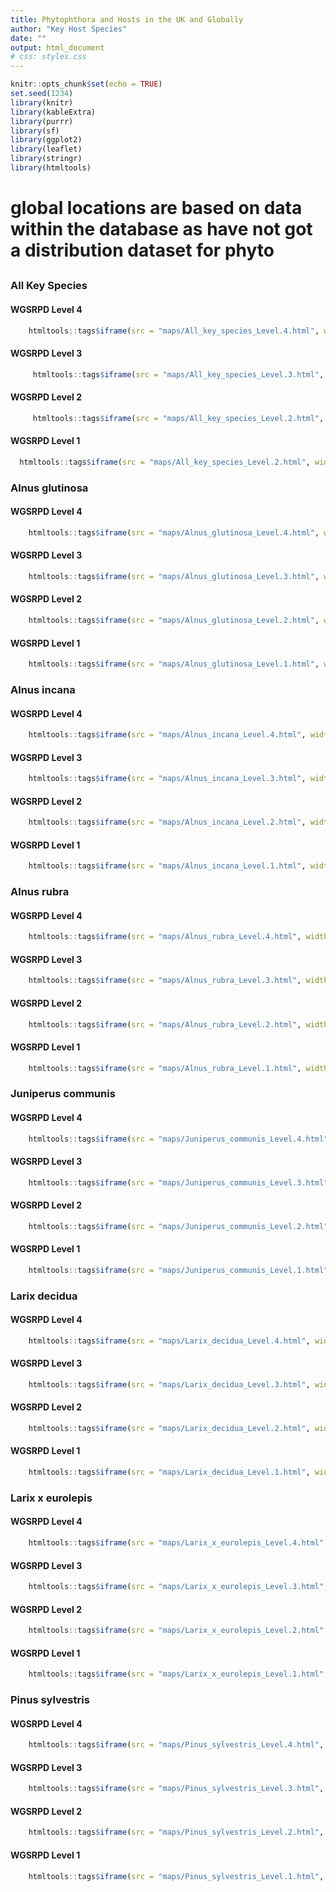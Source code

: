```yaml
---
title: Phytophthora and Hosts in the UK and Globally
author: "Key Host Species"
date: ""
output: html_document
# css: styles.css
---
```

  
```r
knitr::opts_chunk$set(echo = TRUE)
set.seed(1234)
library(knitr)
library(kableExtra)
library(purrr)
library(sf)
library(ggplot2)
library(leaflet)
library(stringr)
library(htmltools)
```



# global locations are based on data within the database as have not got a distribution dataset for phyto


## {.tabset}

### All Key Species{.tabset .col-leftmid}

#### WGSRPD Level 4
```r
    htmltools::tags$iframe(src = "maps/All_key_species_Level.4.html", width = "100%", style="height: 70vh;")
```
#### WGSRPD Level 3
```r
     htmltools::tags$iframe(src = "maps/All_key_species_Level.3.html", width = "100%", style="height: 75vh;")
```
#### WGSRPD Level 2
```r
     htmltools::tags$iframe(src = "maps/All_key_species_Level.2.html", width = "100%", style="height: 80vh;")
```
#### WGSRPD Level 1
```r
  htmltools::tags$iframe(src = "maps/All_key_species_Level.2.html", width = "100%", style="height: 85vh;")
```

### Alnus glutinosa{.tabset .col-leftmid}

#### WGSRPD Level 4
```r
    htmltools::tags$iframe(src = "maps/Alnus_glutinosa_Level.4.html", width = "100%", style="height: 90vh;")
```
#### WGSRPD Level 3
```r
    htmltools::tags$iframe(src = "maps/Alnus_glutinosa_Level.3.html", width = "100%", style="height: 100vh;")
```
#### WGSRPD Level 2
```r
    htmltools::tags$iframe(src = "maps/Alnus_glutinosa_Level.2.html", width = "100%", style="height: 100vh;")
```
#### WGSRPD Level 1
```r
    htmltools::tags$iframe(src = "maps/Alnus_glutinosa_Level.1.html", width = "100%", style="height: 100vh;")
```

### Alnus incana{.tabset .col-leftmid}

#### WGSRPD Level 4
```r
    htmltools::tags$iframe(src = "maps/Alnus_incana_Level.4.html", width = "100%", style="height: 100vh;")
```
#### WGSRPD Level 3
```r
    htmltools::tags$iframe(src = "maps/Alnus_incana_Level.3.html", width = "100%", style="height: 100vh;")
```
#### WGSRPD Level 2
```r
    htmltools::tags$iframe(src = "maps/Alnus_incana_Level.2.html", width = "100%", style="height: 100vh;")
```
#### WGSRPD Level 1
```r
    htmltools::tags$iframe(src = "maps/Alnus_incana_Level.1.html", width = "100%", style="height: 100vh;")
```

### Alnus rubra{.tabset .col-leftmid}

#### WGSRPD Level 4
```r
    htmltools::tags$iframe(src = "maps/Alnus_rubra_Level.4.html", width = "100%", style="height: 100vh;")
```
#### WGSRPD Level 3
```r
    htmltools::tags$iframe(src = "maps/Alnus_rubra_Level.3.html", width = "100%", style="height: 100vh;")
```
#### WGSRPD Level 2
```r
    htmltools::tags$iframe(src = "maps/Alnus_rubra_Level.2.html", width = "100%", style="height: 100vh;")
```
#### WGSRPD Level 1
```r
    htmltools::tags$iframe(src = "maps/Alnus_rubra_Level.1.html", width = "100%", style="height: 100vh;")
```

### Juniperus communis{.tabset .col-leftmid}

#### WGSRPD Level 4
```r
    htmltools::tags$iframe(src = "maps/Juniperus_communis_Level.4.html", width = "100%", style="height: 100vh;")
```
#### WGSRPD Level 3
```r
    htmltools::tags$iframe(src = "maps/Juniperus_communis_Level.3.html", width = "100%", style="height: 100vh;")
```
#### WGSRPD Level 2
```r
    htmltools::tags$iframe(src = "maps/Juniperus_communis_Level.2.html", width = "100%", style="height: 100vh;")
```
#### WGSRPD Level 1
```r
    htmltools::tags$iframe(src = "maps/Juniperus_communis_Level.1.html", width = "100%", style="height: 100vh;")
```

### Larix decidua{.tabset .col-leftmid}

#### WGSRPD Level 4
```r
    htmltools::tags$iframe(src = "maps/Larix_decidua_Level.4.html", width = "100%", style="height: 100vh;")
```
#### WGSRPD Level 3
```r
    htmltools::tags$iframe(src = "maps/Larix_decidua_Level.3.html", width = "100%", style="height: 100vh;")
```
#### WGSRPD Level 2
```r
    htmltools::tags$iframe(src = "maps/Larix_decidua_Level.2.html", width = "100%", style="height: 100vh;")
```
#### WGSRPD Level 1
```r
    htmltools::tags$iframe(src = "maps/Larix_decidua_Level.1.html", width = "100%", style="height: 100vh;")
```

### Larix x eurolepis{.tabset .col-leftmid}

#### WGSRPD Level 4
```r
    htmltools::tags$iframe(src = "maps/Larix_x_eurolepis_Level.4.html", width = "100%", style="height: 100vh;")
```
#### WGSRPD Level 3
```r
    htmltools::tags$iframe(src = "maps/Larix_x_eurolepis_Level.3.html", width = "100%", style="height: 100vh;")
```
#### WGSRPD Level 2
```r
    htmltools::tags$iframe(src = "maps/Larix_x_eurolepis_Level.2.html", width = "100%", style="height: 100vh;")
```
#### WGSRPD Level 1
```r
    htmltools::tags$iframe(src = "maps/Larix_x_eurolepis_Level.1.html", width = "100%", style="height: 100vh;")
```

### Pinus sylvestris{.tabset .col-leftmid}

#### WGSRPD Level 4
```r
    htmltools::tags$iframe(src = "maps/Pinus_sylvestris_Level.4.html", width = "100%", style="height: 100vh;")
```
#### WGSRPD Level 3
```r
    htmltools::tags$iframe(src = "maps/Pinus_sylvestris_Level.3.html", width = "100%", style="height: 100vh;")
```
#### WGSRPD Level 2
```r
    htmltools::tags$iframe(src = "maps/Pinus_sylvestris_Level.2.html", width = "100%", style="height: 100vh;")
```
#### WGSRPD Level 1
```r
    htmltools::tags$iframe(src = "maps/Pinus_sylvestris_Level.1.html", width = "100%", style="height: 100vh;")
```



